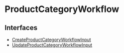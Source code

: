 
# ProductCategoryWorkflow

## Interfaces

- [CreateProductCategoryWorkflowInput](../ProductCategoryWorkflow/interfaces/types.WorkflowTypes.ProductCategoryWorkflow.CreateProductCategoryWorkflowInput/page.mdx)
- [UpdateProductCategoryWorkflowInput](../ProductCategoryWorkflow/interfaces/types.WorkflowTypes.ProductCategoryWorkflow.UpdateProductCategoryWorkflowInput/page.mdx)
